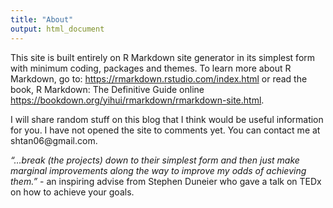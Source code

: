 ```yaml
---
title: "About"
output: html_document
---
```


This site is built entirely on R Markdown site generator in its simplest form with minimum coding, packages and themes. To learn more about R Markdown, go to: <https://rmarkdown.rstudio.com/index.html> or read the book, R Markdown: The Definitive Guide online <https://bookdown.org/yihui/rmarkdown/rmarkdown-site.html>.

I will share random stuff on this blog that I think would be useful information for you. I have not opened the site to comments yet. You can contact me at shtan06@gmail.com.

 *"...break (the projects) down to their simplest form and then just make marginal improvements along the way to improve my odds of achieving them."*
 - an inspiring advise from Stephen Duneier who gave a talk on TEDx on how to achieve your goals.